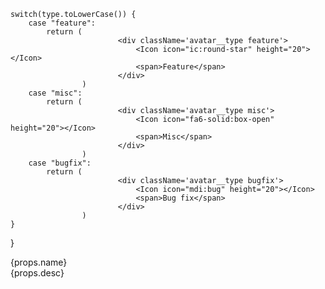 
	switch(type.toLowerCase()) {
		case "feature":
			return (
							<div className='avatar__type feature'>
								<Icon icon="ic:round-star" height="20"></Icon>
								<span>Feature</span>
							</div>
					)
		case "misc":
			return (
							<div className='avatar__type misc'>
								<Icon icon="fa6-solid:box-open" height="20"></Icon>
                                <span>Misc</span>
							</div>
					)
		case "bugfix":
			return (
							<div className='avatar__type bugfix'>
								<Icon icon="mdi:bug" height="20"></Icon>
                                <span>Bug fix</span>
							</div>
					)
	}
}

<Card>
	<CardHeader>
	  <div className='avatar avatar--vertical'>
		<div className='avatar__intro card-header'>
		  <div className='avatar__name'>
			  <label>{props.name}</label>
		  </div>
		<GetIcon type={props.type}></GetIcon>
		</div>
	  </div>
	</CardHeader>
	<CardBody
	  style={{ backgroundColor: 'black' , color:'silver'}}
	  className='padding-vert--md'
	  textAlign='left'
	>
	  {props.desc}
	</CardBody>
</Card>